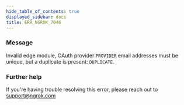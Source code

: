 ```yaml
---
hide_table_of_contents: true
displayed_sidebar: docs
title: ERR_NGROK_7046
---
```


### Message

Invalid edge module, OAuth provider `PROVIDER` email addresses must be unique, but a duplicate is present: `DUPLICATE`.

### Further help

If you're having trouble resolving this error, please reach out to [support@ngrok.com](mailto:support@ngrok.com?subject=Help%20with%20ERR_NGROK_7046)
